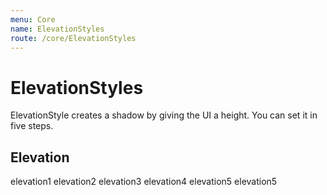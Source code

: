 ```yaml
---
menu: Core
name: ElevationStyles
route: /core/ElevationStyles
---
```



# ElevationStyles

ElevationStyle creates a shadow by giving the UI a height. You can set it in five steps.

## Elevation

<Container>
  <Elevation elevation={1}>elevation1</Elevation>
  <Elevation elevation={2}>elevation2</Elevation>
  <Elevation elevation={3}>elevation3</Elevation>
  <Elevation elevation={4}>elevation4</Elevation>
  <Elevation elevation={5}>elevation5</Elevation>
  <Elevation elevation={6}>elevation5</Elevation>
</Container>
